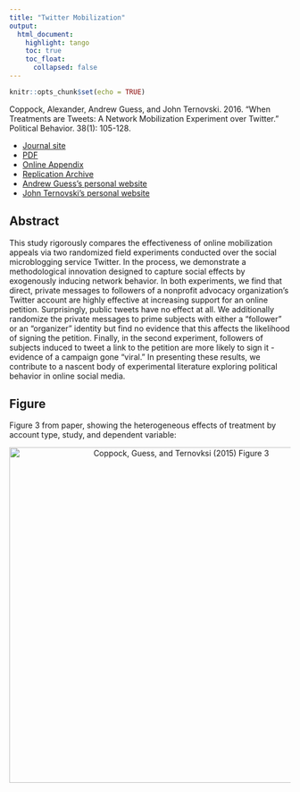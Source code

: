 ```yaml
---
title: "Twitter Mobilization"
output: 
  html_document:
    highlight: tango
    toc: true
    toc_float:
      collapsed: false
---
```


```r
knitr::opts_chunk$set(echo = TRUE)
```


Coppock, Alexander, Andrew Guess, and John Ternovski. 2016. "When Treatments are Tweets: A Network Mobilization Experiment over Twitter." Political Behavior. 38(1): 105-128.

- [Journal site](https://link.springer.com/article/10.1007%2Fs11109-015-9308-6?wt_mc=Affiliate.CommissionJunction.3.EPR1089.DeepLink&utm_medium=affiliate&utm_source=commission_junction&utm_campaign=3_nsn6445_deeplink&utm_content=deeplink)
- [PDF](papers/CGT_tweets.pdf)
- [Online Appendix](papers/CGT_tweets_appendix.pdf)
- [Replication Archive](https://dataverse.harvard.edu/dataset.xhtml?persistentId=doi:10.7910/DVN/29548)
- [Andrew Guess's personal website](https://andyguess.com/)
- [John Ternovski's personal website](http://www.jter.co/)

## Abstract

This study rigorously compares the effectiveness of online mobilization appeals via two randomized field experiments conducted over the social microblogging service Twitter. In the process, we demonstrate a methodological innovation designed to capture social effects by exogenously inducing network behavior. In both experiments, we find that direct, private messages to followers of a nonprofit advocacy organization's Twitter account are highly effective at increasing support for an online petition. Surprisingly, public tweets have no effect at all. We additionally randomize the private messages to prime subjects with either a "follower" or an "organizer" identity but find no evidence that this affects the likelihood of signing the petition. Finally, in the second experiment, followers of subjects induced to tweet a link to the petition are more likely to sign it - evidence of a campaign gone "viral." In presenting these results, we contribute to a nascent body of experimental literature exploring political behavior in online social media.

## Figure

Figure 3 from paper, showing the heterogeneous effects of treatment by account type, study, and dependent variable:

<center><img src="Images/CGT_twitter_fig.png" alt="Coppock, Guess, and Ternovksi (2015) Figure 3" width="600"></center>